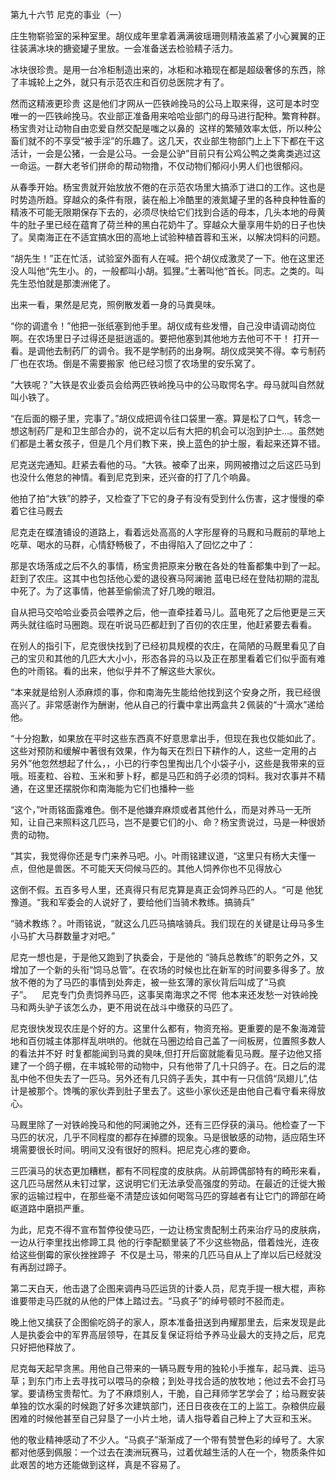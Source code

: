 

第九十六节 尼克的事业（一）

庄生物崭验室的采种室里。胡仪成年里拿着满满彼瑶珊则精液盖紧了小心翼翼的正往装满冰块的搪瓷罐子里放。一会准备送去检验精子活力。

冰块很珍贵。是用一台冷柜制造出来的，冰柜和冰箱现在都是超级奢侈的东西，除了丰城轮上之外，就只有示范农庄和百仞总医院才有了。

然而这精液更珍贵 这是他们才网从一匹铁岭挽马的公马上取来得，这可是本时空唯一的一匹铁岭挽马。农业部正准备用来哈哈业部门的母马进行配种。繁育种群。杨宝贵对让动物自由恋爱自然交配是嗤之以鼻的  这样的繁殖效率太低，所以种公畜们就不的不享受“被手淫”的乐趣了。这几天，农业部生物部门上上下下都在干这活计，一会是公猪，一会是公马。一会是公驴”目前只有公鸡公鸭之类禽类逃过这一命运。一群大老爷们拼命的帮动物撸，不仅动物们郁闷小男人们也很郁闷。

从春季开始。杨宝贵就开始放放不倦的在示范农场里大搞添丁进口的工作。这也是时势造所趋。穿越众的条件有限，装在船上冷酷里的液氮罐子里的各种良种牲畜的精液不可能无限期保存下去的，必须尽快给它们找到合适的母本，几头本地的母黄牛的肚子里已经在蕴育了荷兰种的黑白花奶牛了。穿越众大量享用牛奶的日子也快了。吴南海正在不适宜搞水田的高地上试验种植首蓉和玉米，以解决饲料的问题。

“胡先生！”正在忙活，试验室外面有人在喊。把个胡仪成激灵了一下。他在这里还没人叫他“先生小。的，一般都叫小胡。狐狸。”土著叫他“首长。同志。之类的。叫先生恐怕就是那澳洲佬了。

出来一看，果然是尼克，照例散发着一身的马粪臭味。

“你的调遣令！”他把一张纸塞到他手里。胡仪成有些发懵，自己没申请调动岗位啊。在农场里日子过得还是挺逍遥的。要把他塞到其他地方去他可不干！ 打开一看。是调他去制药厂的调令。我不是学制药的出身啊。胡仪成哭笑不得。幸亏制药厂也在农场。倒是不需要搬家  他已经习惯了农场里的安乐窝了。

“大铁呢？”大铁是农业委员会给两匹铁岭挽马中的公马取愕名字。母马就叫自然就叫小铁了。

“在后面的棚子里，完事了。”胡仪成把调令往口袋里一塞。算是松了口气，转念一想这制药厂是和卫生部合办的，说不定以后有大把的机会可以泡到护士…。虽然她们都是土著女孩子，但是几个月们教下来，换上蓝色的护士服，看起来还算不错。

尼克送完通知。赶紧去看他的马。“大铁。被牵了出来，网网被撸过之后这匹马到也没什么倦怠的神情。看到尼克到来，还兴奋的打了几个响鼻。

他拍了拍“大铁”的脖子，又检查了下它的身子有没有受到什么伤害，这才慢慢的牵着它往马厩去

尼克走在蝶渣铺设的道路上，看着远处高高的人字形屋脊的马厩和马厩前的草地上吃草、喝水的马群，心情舒畅极了，不由得陷入了回忆之中了：

那是农场落成之后不久的事情，杨宝贵把原来分散在各处的牲畜都集中到了一起。赶到了农庄。这其中也包括他心爱的退役赛马阿澜驰 蓝电已经在登陆初期的混乱中死了。为了这事情，他甚至偷偷流了好几晚的眼泪。

自从把马交哈哈业委员会喂养之后，他一直牵挂着马儿。蓝电死了之后他更是三天两头就往临时马圈跑。现在听说马匹都赶到了百仞的农庄里，他赶紧要去看看。

在别人的指引下，尼克很快找到了已经初具规模的农庄，在简陋的马厩里看见了自己的宝贝和其他的几匹大大小小，形态各异的马以及正在那里看着它们似乎面有难色的叶雨铭。看的出来，他似乎并不了解这些大家伙。

“本来就是给别人添麻烦的事，你和南海先生能给他找到这个安身之所，我已经很高兴了。非常感谢作为酬谢，他从自己的行囊中拿出两盒共２佩装的“十滴水”递给他。

“十分抱歉，如果放在平时这些东西真不好意思拿出手，但现在我也仅能如此了。这些对预防和缓解中著很有效果，作为每天在烈日下耕作的人，这些一定用的占 另外”他忽然想起了什么，，小已的行李包里掏出几个小袋子小，这些是我带来的豆哦。班麦粒、谷粒、玉米和萝卜籽，都是马匹和鸽子必须的饲料。我对农事并不精通，在这里还摆脱你和南海能为它们也播种一些

“这个，”叶雨铭面露难色。倒不是他嫌弃麻烦或者其他什么，而是对养马一无所知，让自己来照料这几匹马，岂不是要它们的小、命？杨宝贵说过，马是一种很娇贵的动物。

“其实，我觉得你还是专门来养马吧。小。叶雨铭建议道，“这里只有杨大夫懂一点，但他是兽医。不可能天天伺候马匹的。其他人饲养你也不见得放心

这倒不假。五百多号人里，还真得只有尼克算是真正会饲养马匹的人。“可是 他犹豫道。“我和军委会的人说好了，要给他们当骑术教练。搞骑兵”

“骑术教练？。叶雨铭说，“就这么几匹马搞啥骑兵。我们现在的关键是让母马多生小马扩大马群数量才对吧。”

尼克一想也是，于是他又跑到了执委会，于是他的 “骑兵总教练”的职务之外，又增加了一个新的头衔“饲马总管”。在农场的时候也比在新军的时间要多得多了。放放不倦的为了马匹的事情到处奔走，被一些玄薄的家伙背后叫成了“马疯子”。    尼克专门负责饲养马匹，这事吴南海求之不愕  他本来还发愁一对铁岭挽马和两头驴子该怎么办，更不用说在战斗中缴获的马匹了。

尼克很快发现农庄是个好的方。这里什么都有，物资充裕。更重要的是不象海滩营地和百仞城主体那样乱哄哄的。他就在马圈边给自己盖了一间板房，位置照多数人的看法并不好 时复都能闻到马粪的臭味,但打开后窗就能看见马厩。屋子边他又搭建了一个鸽子棚，在丰城轮带的动物中，只有他带了几十只鸽子。在。日之后的混乱中他不但失去了一匹马。另外还有几只鸽子丢失，其中有一只信鸽“凤翅儿”,估计是被那个。馋嘴的家伙弄到肚子里去了。这些小家伙还是由他自己看守看来得放心。

马厩里除了一对铁岭挽马和他的阿澜驰之外，还有三匹俘获的滇马。他检查了一下马匹的状况，几乎不同程度的都存在掉膘的现象。马是很敏感的动物，适应陌生环境需要很长时间。明间又没有很好的照料。把尼克心疼的要命。

三匹滇马的状态更加糟糕，都有不同程度的皮肤病。从前蹄偶部特有的畸形来看，这几匹马居然从未钉过掌，这说明它们无法承受高强度的劳动。在最近的迁徙大搬家的运输过程中，在那些毫不清楚应该如何喝驾马匹的穿越者有让它门的蹄部在崎岖道路中磨损严重。

为此，尼克不得不宣布暂停役使马匹，一边让杨宝贵配制土药来治疗马的皮肤病，一边从行李里找出修蹄工具 他的行李配额里装了不少这些物品，借着烛光，连夜给这些倒霉的家伙挫挫蹄子  不仅是土马，带来的几匹马自从上了岸以后已经就没有再刮过蹄子。

第二天白天，他击退了企图来调冉马匹运货的计委人员，尼克手提一根大棍，声称谁要带走马匹就的从他的尸体上踏过去。“马疯子”的绰号顿时不胫而走。

晚上他又擒获了企图偷吃鸽子的家人，原本准备扭送到冉耀那里去，后来发现是此人是执委会中的军界高层领导，在其反复保证将给予养马业最大的支持之后，尼克只好把他释放了。

尼克每天起早贪黑。用他自己带来的一辆马厩专用的独轮小手推车，起马粪、运马草；到东门市上去寻找可以喂马的杂粮；到处寻找合适的放牧地；他过去不会打马掌。要请杨宝贵帮忙。为了不麻烦别人，干脆，自己拜师学艺学会了；给马厩安装单独的饮水渠的时候跑了好多次建筑部门，还日日夜夜在工的上监工。杂粮供应最困难的时候他甚至自己舁垦了一小片土地，请人指导着自己种上了大豆和玉米。

他的敬业精神感动了不少人。“马疯子”渐渐成了一个带有赞誉色彩的绰号了。大家都对他感到佩服：一个过去在澳洲玩赛马，过着优越生活的人在一个，物质条件如此艰苦的地方还能做到这样，真是不容易了。

